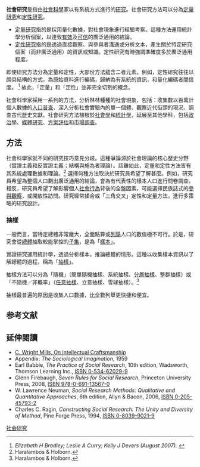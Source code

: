 '''社會研究'''是指由[[社會科學|社會科學]]家以有系統方式進行的[[研究|研究]]。社會研究方法可以分為[[定量研究|定量研究]]和[[定性研究|定性研究]]。
* [[定量研究|定量研究]]指的是採用量化數據，對社會現象進行經驗考察。這種方法運用統計學分析個案，以達致[[效度|有效]]及[[信度|可信]]的廣泛通用的結論。
* [[定性研究|定性研究]]指的是透過直接觀察、與參與者溝通或分析文本，產生關於特定研究個案（而非廣泛通用）的資訊或知識。定性研究有時強調準確度多於廣泛通用程度。
即使研究方法分為定量和定性，大部份方法蘊含二者元素。例如，定性研究往往以頗具結構的方式，為原始資料進行編碼，歸納為有系統的資訊，和量化編碼者間信度。 <ref><cite class="citation journal" contenteditable="false">Elizabeth H Bradley; Leslie A Curry; Kelly J Devers (August 2007). </cite></ref> 故此，「定量」和「定性」並非完全切割的概念。

社會科學家採用一系列的方法，分析林林種種的社會現象，包括：收集數以百萬計個人數據的[[人口普查|人口普查]]、深入分析社會實驗內的單一個體、觀察近代街頭的現況、調查古代歷史文獻。社會研究方法植根於[[社會學|社會學]]和[[統計學|統計學]]，延展至其他學科，包括[[政治學|政治學]]、[[媒體研究|媒體研究]]、[[方案評估|方案評估]]和[[市場調查|市場調查]]。

== 方法 ==
社會科學家就不同的研究技巧意見分歧。這種爭論源於社會理論的核心歷史分野（實證主義和反實證主義；結構與施為者理論）。話雖如此，定量和定性方法皆有其系統處理數據和理論。<ref name="Methods">Haralambos & Holborn. </ref> 選擇何種方法取決於研究員希望了解甚麼。例如，研究員希望為整個人口劃出廣泛通用的結論，會為有代表性的樣本人口進行問卷調查。相反，研究員希望了解影響個人[[社会行动|社會行為]]背後的全盤因素，可能選擇民族誌式的[[參與觀察|參與觀察]]，或開放性訪問。研究經常揉合或「三角交叉」定性和定量方法，進行多策略的研究設計。

=== 抽樣 ===
<div>一般而言，當特定總體非常龐大，全面點算或[[列举法_(集合论)|列舉]]人口的數值極不可行。於是，研究會從[[总体|總體]]抽取較能掌控的[[子集|子集]]，是為「[[樣本_(統計學)|樣本]]」。</div><div>實證研究運用統計學，透過分析樣本，推論總體的情形。這種以收集樣本資訊以了解總體的過程，稱為「[[抽樣|抽樣]]」。</div><div>抽樣方法可以分為「隨機」（簡單隨機抽樣、系統抽樣、[[分层抽样|分層抽樣]]、整群抽樣）或「不隨機／非概率」（[[任意抽样|任意抽樣]]、立意抽樣、雪球抽樣）。<ref name="Methods">Haralambos & Holborn. </ref> </div><div>抽樣最普遍的原因是收集人口數據，比全數列舉更快捷和便宜。</div>

== 参考文献 ==
{{Reflist}}

== 延伸閱讀 ==
* [https://web.archive.org/web/20061106060908/http://ddl.uwinnipeg.ca/res_des/files/readings/cwmills-intel_craft.pdf C. Wright Mills, On intellectual Craftsmanship]
* Appendix: ''The Sociological Imagination'', 1959
* Earl Babbie, ''The Practice of Social Research'', 10th edition, Wadsworth, Thomson Learning Inc., [[Special:BookSources/0534620299|ISBN 0-534-62029-9]]
* Glenn Firebaugh, ''Seven Rules for Social Research'', Princeton University Press, 2008, [[Special:BookSources/9780691135670|ISBN 978-0-691-13567-0]]
* W. Lawrence Neuman, ''Social Research Methods: Qualitative and Quantitative Approaches'', 6th edition, Allyn & Bacon, 2006, [[Special:BookSources/0205457932|ISBN 0-205-45793-2]]
* Charles C. Ragin, ''Constructing Social Research: The Unity and Diversity of Method'', Pine Forge Press, 1994, [[Special:BookSources/0803990219|ISBN 0-8039-9021-9]]

[[Category:社会研究|]]